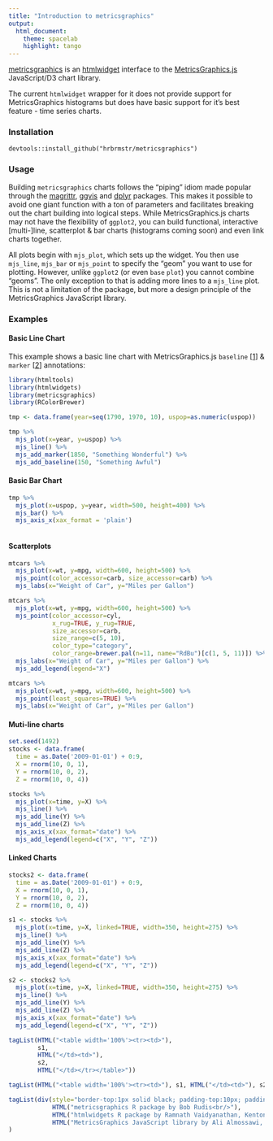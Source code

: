 ```yaml
---
title: "Introduction to metricsgraphics"
output:
  html_document:
    theme: spacelab
    highlight: tango
---
```


[metricsgraphics](http://github.com/hrbrmstr/metricsgraphics) is an [htmlwidget](https://github.com/ramnathv/htmlwidgets) interface to the [MetricsGraphics.js](http://metricsgraphicsjs.org) JavaScript/D3 chart library.

The current `htmlwidget` wrapper for it does not provide support for MetricsGraphics histograms but does have basic support for it's best feature - time series charts.

### Installation

`devtools::install_github("hrbrmstr/metricsgraphics")`

### Usage

Building `metricsgraphics` charts follows the "piping" idiom made popular through the [magrittr](https://github.com/smbache/magrittr), [ggvis](http://ggvis.rstudio.com/) and [dplyr](http://github.com/dplyr) packages. This makes it possible to avoid one giant function with a ton of parameters and facilitates breaking out the chart building into logical steps. While MetricsGraphics.js charts may not have the flexibility of `ggplot2`, you can build functional, interactive [multi-]line, scatterplot & bar charts (histograms coming soon) and even link charts together.

All plots begin with `mjs_plot`, which sets up the widget. You then use `mjs_line`, `mjs_bar` or `mjs_point` to specify the "geom" you want to use for plotting. However, unlike `ggplot2` (or even `base` `plot`) you cannot combine "geoms". The only exception to that is adding more lines to a `mjs_line` plot. This is not a limitation of the package, but more a design principle of the MetricsGraphics JavaScript library.

### Examples

#### Basic Line Chart

This example shows a basic line chart with MetricsGraphics.js `baseline` [[1](https://github.com/mozilla/metrics-graphics/wiki/Graphic#wiki-baselines)] & `marker` [[2](https://github.com/mozilla/metrics-graphics/wiki/Graphic#wiki-markers)] annotations:

```r
library(htmltools)
library(htmlwidgets)
library(metricsgraphics)
library(RColorBrewer)

tmp <- data.frame(year=seq(1790, 1970, 10), uspop=as.numeric(uspop))

tmp %>%
  mjs_plot(x=year, y=uspop) %>%
  mjs_line() %>%
  mjs_add_marker(1850, "Something Wonderful") %>%
  mjs_add_baseline(150, "Something Awful")
```

#### Basic Bar Chart

```r
tmp %>%
  mjs_plot(x=uspop, y=year, width=500, height=400) %>%
  mjs_bar() %>%
  mjs_axis_x(xax_format = 'plain')
```

```r
```

#### Scatterplots

```r

mtcars %>%
  mjs_plot(x=wt, y=mpg, width=600, height=500) %>%
  mjs_point(color_accessor=carb, size_accessor=carb) %>%
  mjs_labs(x="Weight of Car", y="Miles per Gallon")
```

```r

mtcars %>%
  mjs_plot(x=wt, y=mpg, width=600, height=500) %>%
  mjs_point(color_accessor=cyl,
            x_rug=TRUE, y_rug=TRUE,
            size_accessor=carb,
            size_range=c(5, 10),
            color_type="category",
            color_range=brewer.pal(n=11, name="RdBu")[c(1, 5, 11)]) %>%
  mjs_labs(x="Weight of Car", y="Miles per Gallon") %>%
  mjs_add_legend(legend="X")
```

```r
mtcars %>%
  mjs_plot(x=wt, y=mpg, width=600, height=500) %>%
  mjs_point(least_squares=TRUE) %>%
  mjs_labs(x="Weight of Car", y="Miles per Gallon")
```

#### Muti-line charts

```r

set.seed(1492)
stocks <- data.frame(
  time = as.Date('2009-01-01') + 0:9,
  X = rnorm(10, 0, 1),
  Y = rnorm(10, 0, 2),
  Z = rnorm(10, 0, 4))

stocks %>%
  mjs_plot(x=time, y=X) %>%
  mjs_line() %>%
  mjs_add_line(Y) %>%
  mjs_add_line(Z) %>%
  mjs_axis_x(xax_format="date") %>%
  mjs_add_legend(legend=c("X", "Y", "Z"))
```

#### Linked Charts

```r
stocks2 <- data.frame(
  time = as.Date('2009-01-01') + 0:9,
  X = rnorm(10, 0, 1),
  Y = rnorm(10, 0, 2),
  Z = rnorm(10, 0, 4))

s1 <- stocks %>%
  mjs_plot(x=time, y=X, linked=TRUE, width=350, height=275) %>%
  mjs_line() %>%
  mjs_add_line(Y) %>%
  mjs_add_line(Z) %>%
  mjs_axis_x(xax_format="date") %>%
  mjs_add_legend(legend=c("X", "Y", "Z"))

s2 <- stocks2 %>%
  mjs_plot(x=time, y=X, linked=TRUE, width=350, height=275) %>%
  mjs_line() %>%
  mjs_add_line(Y) %>%
  mjs_add_line(Z) %>%
  mjs_axis_x(xax_format="date") %>%
  mjs_add_legend(legend=c("X", "Y", "Z"))
```

```r
tagList(HTML("<table width='100%'><tr><td>"), 
        s1, 
        HTML("</td><td>"), 
        s2, 
        HTML("</td></tr></table>"))
```

```r
tagList(HTML("<table width='100%'><tr><td>"), s1, HTML("</td><td>"), s2, HTML("</td></tr></table>"))
```

```r
tagList(div(style="border-top:1px solid black; padding-top:10px; padding-bottom:20px; font-size:11px", 
            HTML("metricsgraphics R package by Bob Rudis<br/>"),  
            HTML("htmlwidgets R package by Ramnath Vaidyanathan, Kenton Russell<br/>"),
            HTML("MetricsGraphics JavaScript library by Ali Almossawi, Hamilton Ulmer and the Metrics Team at Mozilla."))
)
```
